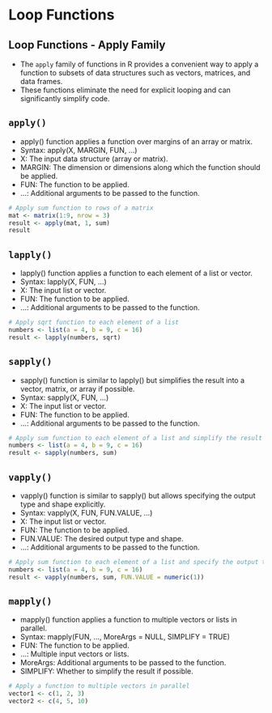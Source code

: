 # Loop Functions 

## Loop Functions - Apply Family
- The `apply` family of functions in R provides a convenient way to apply a function to subsets of data structures such as vectors, matrices, and data frames.
- These functions eliminate the need for explicit looping and can significantly simplify code.

## `apply()`
- apply() function applies a function over margins of an array or matrix.
- Syntax: apply(X, MARGIN, FUN, ...)
- X: The input data structure (array or matrix).
- MARGIN: The dimension or dimensions along which the function should be applied.
- FUN: The function to be applied.
- ...: Additional arguments to be passed to the function.

```r
# Apply sum function to rows of a matrix
mat <- matrix(1:9, nrow = 3)
result <- apply(mat, 1, sum)
result
```

## `lapply()`
- lapply() function applies a function to each element of a list or vector.
- Syntax: lapply(X, FUN, ...)
- X: The input list or vector.
- FUN: The function to be applied.
- ...: Additional arguments to be passed to the function.

```r
# Apply sqrt function to each element of a list
numbers <- list(a = 4, b = 9, c = 16)
result <- lapply(numbers, sqrt)
```

## `sapply()`
- sapply() function is similar to lapply() but simplifies the result into a vector, matrix, or array if possible.
- Syntax: sapply(X, FUN, ...)
- X: The input list or vector.
- FUN: The function to be applied.
- ...: Additional arguments to be passed to the function.

```r
# Apply sum function to each element of a list and simplify the result
numbers <- list(a = 4, b = 9, c = 16)
result <- sapply(numbers, sum)
```

## `vapply()`
- vapply() function is similar to sapply() but allows specifying the output type and shape explicitly.
- Syntax: vapply(X, FUN, FUN.VALUE, ...)
- X: The input list or vector.
- FUN: The function to be applied.
- FUN.VALUE: The desired output type and shape.
- ...: Additional arguments to be passed to the function.

```r
# Apply sum function to each element of a list and specify the output type
numbers <- list(a = 4, b = 9, c = 16)
result <- vapply(numbers, sum, FUN.VALUE = numeric(1))
```

## `mapply()`
- mapply() function applies a function to multiple vectors or lists in parallel.
- Syntax: mapply(FUN, ..., MoreArgs = NULL, SIMPLIFY = TRUE)
- FUN: The function to be applied.
- ...: Multiple input vectors or lists.
- MoreArgs: Additional arguments to be passed to the function.
- SIMPLIFY: Whether to simplify the result if possible.

```r
# Apply a function to multiple vectors in parallel
vector1 <- c(1, 2, 3)
vector2 <- c(4, 5, 10)
```


